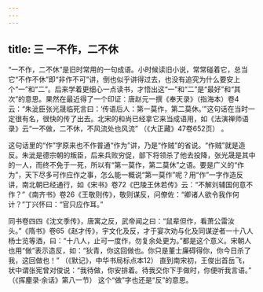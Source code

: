 ```yaml
---
---
---
```

title: 三 一不作，二不休
---






“一不作，二不休”是旧时常用的一句成语。小时候读旧小说，常常碰着它，总当它“不作不休”即“非作不可”讲，倒也似乎讲得过去，也没有追究为什么要安上个“一”和“二”。后来学着更细心一点读书，才悟出这“一”和“二”是“最好”和“其次”的意思。果然在最近得了一个印证：唐赵元一撰《奉天录》（指海本）卷4云：“朱泚臣张光晟临死言曰：‘传语后人：第一莫作，第二莫休。’”这句话在当时一定很有名，很快的传了出去。北宋的和尚已经拿它来当成语用，如《法演禅师语录》云“一不做，二不休，不风流处也风流” （《大正藏》47卷652页） 。

这句话里的“作”字原来也不作普通“作为”讲，乃是“作贼”的省说。“作贼”就是造反。朱泚是德宗朝的叛臣，后来兵败穷促，部下将领杀了他去投降，张光晟是其中的一人，而终不免于一死，所以有“第一莫作，第二莫休”之语。要是广义的“作为”，天下尽多可作应作之事，怎么能一概说“第一莫作”呢？用“作”一字作造反讲，南北朝已经通行，如《宋书》卷72《巴陵王休若传》云：“不解刘辅国何意不作？”《南齐书》卷26《王敬则传》，敬则谋反，问僚佐：“卿诸人欲令我作何计？”丁兴怀曰：“官只应作耳。”

同书卷四四《沈文季传》，唐寓之反，武帝闻之曰：“鼠辈但作，看萧公雷汝头。”《隋书》卷65《赵才传》，宇文化及反，才于宴次劝与化及同谋逆者一十八人杨士览等酒，曰：“十八人，止可一度作，勿复余处更为。”都是这个意义。宋朝人也用“做”表示造反，如：“狄青，你这回做也。你只是董士廉碍得你，你今日杀了我，这回做也！” （《默记》，中华书局标点本12） 直到南宋初，王俊出首岳飞，状中谓张宪曾对俊说：“我待做，你安排着。待我交你下手做时，你便听我言语。” （《挥麈录·余话》第八一节） 这个“做”字也还是“反”的意思。